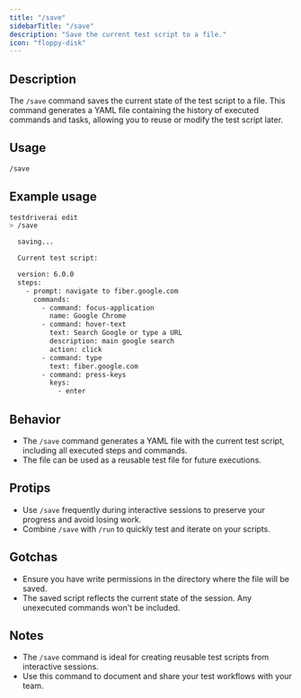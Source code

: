 ```yaml
---
title: "/save"
sidebarTitle: "/save"
description: "Save the current test script to a file."
icon: "floppy-disk"
---
```


## Description

The `/save` command saves the current state of the test script to a file. This command generates a YAML file containing the history of executed commands and tasks, allowing you to reuse or modify the test script later.

## Usage

```bash
/save
```

## Example usage

```bash
testdriverai edit
> /save

  saving...

  Current test script:

  version: 6.0.0
  steps:
    - prompt: navigate to fiber.google.com
      commands:
        - command: focus-application
          name: Google Chrome
        - command: hover-text
          text: Search Google or type a URL
          description: main google search
          action: click
        - command: type
          text: fiber.google.com
        - command: press-keys
          keys:
            - enter
```

## Behavior

- The `/save` command generates a YAML file with the current test script, including all executed steps and commands.
- The file can be used as a reusable test file for future executions.

## Protips

- Use `/save` frequently during interactive sessions to preserve your progress and avoid losing work.
- Combine `/save` with `/run` to quickly test and iterate on your scripts.

## Gotchas

- Ensure you have write permissions in the directory where the file will be saved.
- The saved script reflects the current state of the session. Any unexecuted commands won't be included.

## Notes

- The `/save` command is ideal for creating reusable test scripts from interactive sessions.
- Use this command to document and share your test workflows with your team.
